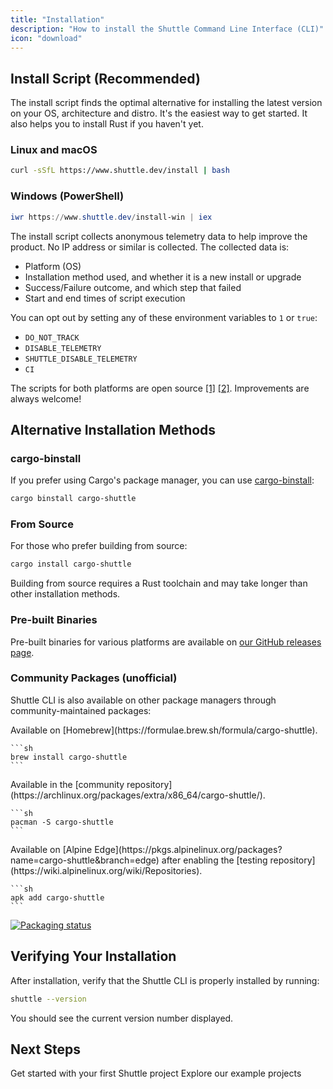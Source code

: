 ```yaml
---
title: "Installation"
description: "How to install the Shuttle Command Line Interface (CLI)"
icon: "download"
---
```


## Install Script (Recommended)

The install script finds the optimal alternative for installing the latest version on your OS, architecture and distro.
It's the easiest way to get started.
It also helps you to install Rust if you haven't yet.

### Linux and macOS

```sh
curl -sSfL https://www.shuttle.dev/install | bash
```

### Windows (PowerShell)

```powershell
iwr https://www.shuttle.dev/install-win | iex
```

<Info>
The install script collects anonymous telemetry data to help improve the product.

<Accordion title="Read more">
No IP address or similar is collected.
The collected data is:

- Platform (OS)
- Installation method used, and whether it is a new install or upgrade
- Success/Failure outcome, and which step that failed
- Start and end times of script execution

You can opt out by setting any of these environment variables to `1` or `true`:

- `DO_NOT_TRACK`
- `DISABLE_TELEMETRY`
- `SHUTTLE_DISABLE_TELEMETRY`
- `CI`

The scripts for both platforms are open source [[1]](https://github.com/shuttle-hq/shuttle/blob/main/install.sh) [[2]](https://github.com/shuttle-hq/shuttle/blob/main/install.ps1). Improvements are always welcome!
</Accordion>
</Info>

## Alternative Installation Methods

### cargo-binstall

If you prefer using Cargo's package manager, you can use [cargo-binstall](https://github.com/cargo-bins/cargo-binstall):

```sh
cargo binstall cargo-shuttle
```

### From Source

For those who prefer building from source:

```sh
cargo install cargo-shuttle
```

<Note>Building from source requires a Rust toolchain and may take longer than other installation methods.</Note>

### Pre-built Binaries

Pre-built binaries for various platforms are available on [our GitHub releases page](https://github.com/shuttle-hq/shuttle/releases/latest).

### Community Packages (unofficial)

Shuttle CLI is also available on other package managers through community-maintained packages:

<AccordionGroup>
  <Accordion title="MacOS (brew)">
    Available on [Homebrew](https://formulae.brew.sh/formula/cargo-shuttle).

    ```sh
    brew install cargo-shuttle
    ```
  </Accordion>
  <Accordion title="Arch Linux (pacman)">
    Available in the [community repository](https://archlinux.org/packages/extra/x86_64/cargo-shuttle/).

    ```sh
    pacman -S cargo-shuttle
    ```
  </Accordion>
  <Accordion title="Alpine Linux (apk)">
    Available on [Alpine Edge](https://pkgs.alpinelinux.org/packages?name=cargo-shuttle&branch=edge) after enabling the [testing repository](https://wiki.alpinelinux.org/wiki/Repositories).

    ```sh
    apk add cargo-shuttle
    ```
  </Accordion>
</AccordionGroup>

[![Packaging status](https://repology.org/badge/vertical-allrepos/cargo-shuttle.svg)](https://repology.org/project/cargo-shuttle/versions)

## Verifying Your Installation

After installation, verify that the Shuttle CLI is properly installed by running:

```sh
shuttle --version
```

You should see the current version number displayed.

## Next Steps

<CardGroup>
  <Card
    title="Quick Start Guide"
    icon="circle-play"
    color="#3d3"
    href="./quick-start"
  >
    Get started with your first Shuttle project
  </Card>
  <Card
    title="Examples"
    icon="book"
    href="/examples"
    color="#f8b5F2"
  >
    Explore our example projects
  </Card>
</CardGroup>

